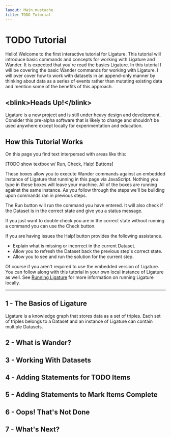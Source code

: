 ```yaml
---
layout: Main.mustache
title: TODO Tutorial
---
```


# TODO Tutorial

Hello!
Welcome to the first interactive tutorial for Ligature.
This tutorial will introduce basic commands and concepts for working with Ligature and Wander.
It is expected that you're read the basics Ligature.
In this tutorial I will be covering the basic Wander commands for working with Ligature.
I will over cover how to work with datasets in an append-only manner by thinking about data as a series of events rather than mutating existing data and mention some of the benefits of this approach.

## &lt;blink&gt;Heads Up!&lt;/blink&gt;

Ligature is a new project and is still under heavy design and development.
Consider this pre-alpha software that is likely to change and shouldn't be used anywhere except locally for experimentation and education.

## How this Tutorial Works

On this page you find text interpersed with areas like this:

[TODO show textbox w/ Run, Check, Halp! Buttons]
 
These boxes allow you to execute Wander commands against an embedded instance of Ligature that running in this page via JavaScript.
Nothing you type in these boxes will leave your machine.
All of the boxes are running against the same instance.
As you follow through the steps we'll be building upon commands ran in previous steps.

The Run button will run the command you have entered.
It will also check if the Dataset is in the correct state and give you a status message.

If you just want to double check you are in the correct state without running a command you can use the Check button.

If you are having issues the Halp! button provides the following assistance.
 - Explain what is missing or incorrect in the current Dataset.
 - Allow you to refresh the Dataset back the previous step's correct state.
 - Allow you to see and run the solution for the current step.

Of course if you aren't required to use the embedded version of Ligature.
You can follow along with this tutorial in your own local instance of Ligature as well.
See [Running Ligature](./running-ligature) for more information on running Ligature locally.

---

## 1 - The Basics of Ligature

Ligature is a knowledge graph that stores data as a set of triples.
Each set of triples belongs to a Dataset and an instance of Ligature can contain multiple Datasets.


## 2 - What is Wander?

## 3 - Working With Datasets

## 4 - Adding Statements for TODO Items

## 5 - Adding Statements to Mark Items Complete

## 6 - Oops! That's Not Done

## 7 - What's Next?
